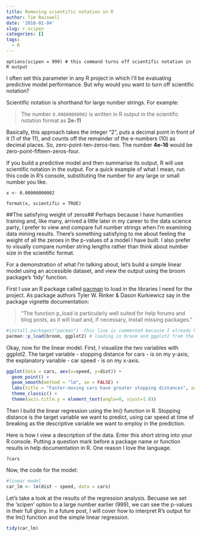 ```yaml
---
title: Removing scientific notation in R
author: Tim Raiswell
date: '2018-01-04'
slug: r-scipen
categories: []
tags:
  - R
---
```



```options(scipen = 999) # this command turns off scientific notation in R output```

I often set this parameter in any R project in which I'll be evaluating predictive model performance. But why would you want to turn off scientific notation? 

Scientific notation is shorthand for large number strings. For example:

> The number `0.00000000002` is written in R output in the scientific notation format as **2e-11**

Basically, this approach takes the integer "2", puts a decimal point in front of it (1 of the 11), and counts off the remainder of the e-numbers (10) as decimal places. So, zero-point-ten-zeros-two. The number **4e-16** would be zero-point-fifteen-zeros-four.


If you build a predictive model and then summarise its output, R will use scientific notation in the output. For a quick example of what I mean, run this code in R's console, substituting the number for any large or small number you like.

`x <- 0.00000000002`  

`format(x, scientific = TRUE)`

##The satisfying weight of zeros##
Perhaps because I have humanities training and, like many, arrived a little later in my career to the data science party, I prefer to view and compare full number strings when I'm examining data mining results. There's something satisfying to me about feeling the weight of all the zeroes in the p-values of a model I have built. I also prefer to visually compare number string lengths rather than think about number size in the scientific format. 

For a demonstration of what I'm talking about, let's build a simple linear model using an accessible dataset, and view the output using the broom package's 'tidy' function.

First I use an R package called [pacman](https://cran.r-project.org/web/packages/pacman/vignettes/Introduction_to_pacman.html) to load in the libraries I need for the project. As package authors Tyler W. Rinker & Dason Kurkiewicz say in the package vignette documentation:

>"The function p_load is particularly well suited for help forums and blog posts, as it will load and, if necessary, install missing packages."


```r
#install.packages("pacman") -this line is commented because I already have the pacman package installed. 
pacman::p_load(broom, ggplot2) # loading in broom and ggplot2 from the superb Tidyverse
```

Okay, now for the linear model. First, I visualize the two variables with ggplot2. The target variable - stopping distance for cars - is on my y-axis; the explanatory variable - car speed - is on my x-axis. 

```r
ggplot(data = cars, aes(x=speed, y=dist)) +
  geom_point() +
  geom_smooth(method = "lm", se = FALSE) +
  labs(title = "Faster-moving cars have greater stopping distances", subtitle = "There is a positive linear relationship in the data between car speed and stopping distance.", x = "Speed of car (MPH)", y = "Stopping\ndistance (feet)") +
  theme_classic() +
  theme(axis.title.y = element_text(angle=0, vjust=1.0))

```

Then I build the linear regression using the lm() function in R. Stopping distance is the target variable we want to predict, using car speed at time of breaking as the descriptive variable we want to employ in the prediction. 

Here is how I view a description of the data. Enter this short string into your R console. Putting a question mark before a package name or function results in help documentation in R. One reason I love the language.

```?cars ```

Now, the code for the model:  


```r
#linear model
car_lm <- lm(dist ~ speed, data = cars) 
```

Let's take a look at the results of the regression analysis. Becuase we set the 'scipen' option to a large number earlier (999), we can see the p-values in their full glory. In a future post, I will cover how to interpret R's output for the lm() function and the simple linear regression. 

```r
tidy(car_lm)
```

